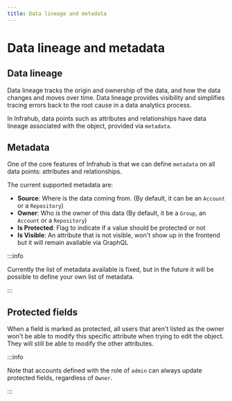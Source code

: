 ```yaml
---
title: Data lineage and metadata
---
```


# Data lineage and metadata

## Data lineage

Data lineage tracks the origin and ownership of the data, and how the data changes and moves over time. Data lineage provides visibility and simplifies tracing errors back to the root cause in a data analytics process.

In Infrahub, data points such as attributes and relationships have data lineage associated with the object, provided via `metadata`.

## Metadata

One of the core features of Infrahub is that we can define `metadata` on all data points: attributes and relationships.

The current supported metadata are:

- **Source**: Where is the data coming from. (By default, it can be an `Account` or a `Repository`)
- **Owner**: Who is the owner of this data (By default, it be a `Group`, an `Account` or a `Repository`)
- **Is Protected**: Flag to indicate if a value should be protected or not
- **Is Visible**: An attribute that is not visible, won't show up in the frontend but it will remain available via GraphQL

:::info

Currently the list of metadata available is fixed, but in the future it will be possible to define your own list of metadata.

:::

## Protected fields

When a field is marked as protected, all users that aren't listed as the owner won't be able to modify this specific attribute when trying to edit the object. They will still be able to modify the other attributes.

:::info

Note that accounts defined with the role of `admin` can always update protected fields, regardless of `Owner`.

:::

